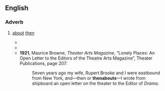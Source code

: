 ==English==

===Adverb===
{{en-adv|-}}

# {{lb|en|obsolete}} [[about]] [[then]]
#* {{quote-text|year=1838|author=Norrisson Cavendish Scatcherd|title=Memoirs of the Celebrated Eugene Aram, who was executed for the murder of Daniel Clark in 1759|page=35|passage=It has been conjectured that Aram got much of Cark’s money, and therewith paid off a mortgage; but this is ''only'' conjecture; and as he got a legacy by the will of an old lady '''thenabouts''', it is as fair to presume that this money, so applied, was his own.}}
#* {{quote-text|year=1844|author=Martin Farquhar Tupper|title=The Crock of Gold: A Rural Nobel|page=194|passage=Our friend, Simon Jennings, could not sleep that night ; his reveries and scheming lasted from the rum-punch’s final drop, at ten p.m., to circiter two, a.m., and then, or '''thenabouts''', the devil hinted “ steal it ;” and so, not till nearly four, he began to shut his eyes and dream again, as his usual fashion was, of adding up receipts in five figures, and of counting out old Bridget’s hoarded gold.}}
#* '''1921''', Maurice Browne, ''Theater Arts Magazine'', “Lonely Places: An Open Letter to the Editors of the Theatre Arts Magazine”, Theater Publications, page 207:
#*: Seven years ago my wife, Rupert Brooke and I were eastbound from New York, and—then or '''thenabouts'''—I wrote from shipboard an open letter on the theater to the Editor of ''Drama''.
